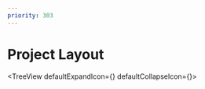 ```yaml
---
priority: 303
---
```



# Project Layout

<TreeView defaultExpandIcon={<ExpandIcon />} defaultCollapseIcon={<CollapseIcon />}>
  <TreeItem nodeId='/' label='/'>
    <TreeItem
      nodeId='/description'
      label='The root of the project is used to store configuration files for various tools/dependencies.'
    />
    <TreeItem nodeId='certs' label='certs'>
      <TreeItem
        nodeId='certs/description'
        label='Certificates required for Docker registry. Used to generate registry access tokens.'
      />
    </TreeItem>
    <TreeItem nodeId='config' label='config'>
      <TreeItem nodeId='config/description' label='Project configuration for various environments/tools.' />
    </TreeItem>
    <TreeItem nodeId='cypress' label='cypress'>
      <TreeItem nodeId='cypress/description' label='Cypress testing suite.' />
    </TreeItem>
    <TreeItem nodeId='data' label='data'>
      <TreeItem
        nodeId='data/description'
        label='SWR hooks used to provide the UI with quick and easy access to server side data.'
      />
    </TreeItem>
    <TreeItem nodeId='examples' label='examples'>
      <TreeItem nodeId='examples' label='Example model code.' />
    </TreeItem>
    <TreeItem nodeId='helm' label='helm'>
      <TreeItem nodeId='helm/description' label="Deployment templates for Bailo's entire infrastructure." />
    </TreeItem>
    <TreeItem nodeId='lib' label='lib'>
      <TreeItem nodeId='lib/description' label='Python client code and dependencies.' />
    </TreeItem>
    <TreeItem nodeId='pages' label='pages'>
      <TreeItem nodeId='pages/description' label='Used by NextJS to define UI routing its related components.' />
    </TreeItem>
    <TreeItem nodeId='public' label='public'>
      <TreeItem nodeId='public/description' label='Static file serving and license.' />
    </TreeItem>
    <TreeItem nodeId='scripts' label='scripts'>
      <TreeItem nodeId='scripts/description' label='Various Bash scripts.' />
    </TreeItem>
    <TreeItem nodeId='server' label='server'>
      <TreeItem nodeId='server/models' label='models'>
        <TreeItem nodeId='server/models/description' label='Responsible for directly interacting with the database.' />
      </TreeItem>
      <TreeItem nodeId='server/routes' label='routes'>
        <TreeItem
          nodeId='server/routes/description'
          label='Defines the HTTP API and handles initial request validation.'
        />
      </TreeItem>
      <TreeItem nodeId='server/services' label='services'>
        <TreeItem
          nodeId='server/services/description'
          label='Single, defined tasks and business logic that sits between routes and models.'
        />
      </TreeItem>
      <TreeItem nodeId='server/utils' label='utils'>
        <TreeItem nodeId='server/utils/description' label='Server specific reusable utilities.' />
      </TreeItem>
    </TreeItem>
    <TreeItem nodeId='src' label='src'>
      <TreeItem nodeId='src/description' label='UI components and related files.' />
    </TreeItem>
    <TreeItem nodeId='types' label='types'>
      <TreeItem nodeId='types/description' label='Project-wide typescript interfaces.' />
    </TreeItem>
    <TreeItem nodeId='utils' label='utils'>
      <TreeItem nodeId='utils/description' label='Project-wide reusable utilities.' />
    </TreeItem>
  </TreeItem>
</TreeView>

